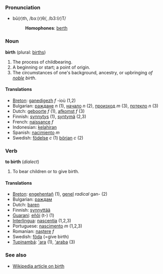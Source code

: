 ===Pronunciation===
*bû(r)th, /bɜː(r)θ/, /b3:(r)T/
*:'''Homophones''': [[berth]]

===Noun===
'''birth''' (plural: [[births]])

#The process of childbearing.<!-- #2 between current 1&2: an instance of birth (countable), #1 is uncountable -->
#A beginning or start; a point of origin.
#The circumstances of one's background, ancestry, or upbringing ''of [[noble]] birth''.

====Translations====
*[[Breton]]: [[ganedigezh]] ''f'' -ioù (1,2)
*Bulgarian: [[раждане]] ''n'' (1), [[начало]] ''n'' (2), [[произход]] ''m'' (3), [[потекло]] ''n'' (3)
*Dutch: [[geboorte]] ''f'' (1), [[afkomst]] ''f'' (3)
*Finnish: [[synnytys]] (1), [[syntymä]] (2,3)
*French: [[naissance]] ''f''
*Indonesian: [[lahir|kelahiran]]
*Spanish: [[nacimiento]] ''m''
*Swedish: [[födelse]] ''c'' (1) [[början]] ''c'' (2)

===Verb===
'''to birth''' (''dialect'')

# To bear children or to give birth.

====Translations====
*[[Breton]]: [[engehentañ]] (1), [[genel]] ''radical'' gan- (2)
*Bulgarian: [[раждам]]
*Dutch: [[baren]]
*Finnish: [[synnyttää]]
*[[Guarani]]: [[eñõi]] (t-) (1)
*[[Interlingua]]: [[nascentia]] (1,2,3)
*Portuguese: [[nascimento]] ''m'' (1,2,3)
*Romanian: [[naştere]] ''f''
*Swedish: [[föda]] (=give birth)
*[[Tupinambá]]: [['ara]] (1), [['araba]] (3)

=== See also ===
* [[w:birth|Wikipedia article on birth]]
